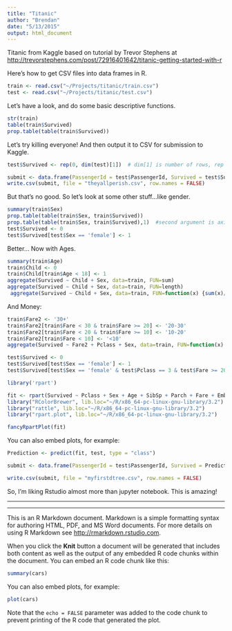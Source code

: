 ```yaml
---
title: "Titanic"
author: "Brendan"
date: "5/13/2015"
output: html_document
---
```


Titanic from Kaggle based on tutorial by Trevor Stephens at <http://trevorstephens.com/post/72916401642/titanic-getting-started-with-r>

Here's how to get CSV files into data frames in R.
```r
train <- read.csv("~/Projects/titanic/train.csv")
test <- read.csv("~/Projects/titanic/test.csv")
```


Let's have a look, and do some basic descriptive functions.
```r
str(train)
table(train$Survived)
prop.table(table(train$Survived))
```


Let's try killing everyone! And then output it to CSV for submission to Kaggle.

```r
test$Survived <- rep(0, dim(test)[1])  # dim[1] is number of rows, rep repeats value for number of times.

submit <- data.frame(PassengerId = test$PassengerId, Survived = test$Survived)
write.csv(submit, file = "theyallperish.csv", row.names = FALSE)
```

But that's no good. So let's look at some other stuff...like gender.

```r
summary(train$Sex)
prop.table(table(train$Sex, train$Survived))
prop.table(table(train$Sex, train$Survived),1)  #second argument is axis to group on, in this case: 1st = rows.
test$Survived <- 0
test$Survived[test$Sex == 'female'] <- 1
```

Better... Now with Ages.

```r
summary(train$Age)
train$Child <- 0
train$Child[train$Age < 18] <- 1
aggregate(Survived ~ Child + Sex, data=train, FUN=sum)
aggregate(Survived ~ Child + Sex, data=train, FUN=length)
 aggregate(Survived ~ Child + Sex, data=train, FUN=function(x) {sum(x)/length(x)})

```

And Money:
```r
train$Fare2 <- '30+'
train$Fare2[train$Fare < 30 & train$Fare >= 20] <- '20-30'
train$Fare2[train$Fare < 20 & train$Fare >= 10] <- '10-20'
train$Fare2[train$Fare < 10] <- '<10'
aggregate(Survived ~ Fare2 + Pclass + Sex, data=train, FUN=function(x) {sum(x)/length(x)})

test$Survived <- 0
test$Survived[test$Sex == 'female'] <- 1
test$Survived[test$Sex == 'female' & test$Pclass == 3 & test$Fare >= 20] <- 0
```



```r
library('rpart')

fit <- rpart(Survived ~ Pclass + Sex + Age + SibSp + Parch + Fare + Embarked, data=train, method="class")
library("RColorBrewer", lib.loc="~/R/x86_64-pc-linux-gnu-library/3.2")
library("rattle", lib.loc="~/R/x86_64-pc-linux-gnu-library/3.2")
library("rpart.plot", lib.loc="~/R/x86_64-pc-linux-gnu-library/3.2")

fancyRpartPlot(fit)


```

You can also embed plots, for example:


```r
Prediction <- predict(fit, test, type = "class")

submit <- data.frame(PassengerId = test$PassengerId, Survived = Prediction)

write.csv(submit, file = "myfirstdtree.csv", row.names = FALSE)
```




So, I'm liking Rstudio almost more than jupyter notebook.
This is amazing!


***
***

This is an R Markdown document. Markdown is a simple formatting syntax for authoring HTML, PDF, and MS Word documents. For more details on using R Markdown see <http://rmarkdown.rstudio.com>.

When you click the **Knit** button a document will be generated that includes both content as well as the output of any embedded R code chunks within the document. You can embed an R code chunk like this:

```r
summary(cars)
```

You can also embed plots, for example:

```r
plot(cars)
```

Note that the `echo = FALSE` parameter was added to the code chunk to prevent printing of the R code that generated the plot.
